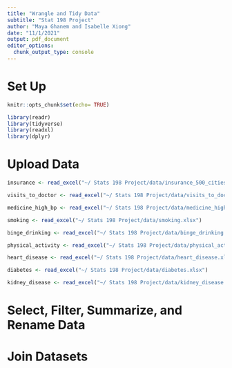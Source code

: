 ```yaml
---
title: "Wrangle and Tidy Data"
subtitle: "Stat 198 Project"
author: "Maya Ghanem and Isabelle Xiong"
date: "11/1/2021"
output: pdf_document
editor_options: 
  chunk_output_type: console
---
```


# Set Up

```r
knitr::opts_chunk$set(echo= TRUE) 
```

```r
library(readr)
library(tidyverse)
library(readxl)
library(dplyr)
```

# Upload Data

```r
insurance <- read_excel("~/ Stats 198 Project/data/insurance_500_cities.xlsx")
```

```r
visits_to_doctor <- read_excel("~/ Stats 198 Project/data/visits_to_doctor.xlsx")
```

```r
medicine_high_bp <- read_excel("~/ Stats 198 Project/data/medicine_high_bp.xlsx")
```

```r
smoking <- read_excel("~/ Stats 198 Project/data/smoking.xlsx")
```

```r
binge_drinking <- read_excel("~/ Stats 198 Project/data/binge_drinking.xlsx")
```

```r
physical_activity <- read_excel("~/ Stats 198 Project/data/physical_activity.xlsx")
```

```r
heart_disease <- read_excel("~/ Stats 198 Project/data/heart_disease.xlsx")
```

```r
diabetes <- read_excel("~/ Stats 198 Project/data/diabetes.xlsx")
```

```r
kidney_disease <- read_excel("~/ Stats 198 Project/data/kidney_disease.xlsx")
```

# Select, Filter, Summarize, and Rename Data

# Join Datasets